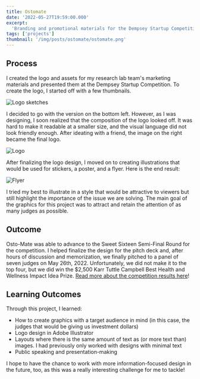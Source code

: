 ```yaml
---
title: Ostomate
date: '2022-05-27T19:59:00.000'
excerpt:
  'Branding and promotional materials for the Dempsey Startup Competition at UW.'
tags: ['projects']
thumbnail: '/img/posts/ostomate/ostomate.png'
---
```


## Process

I created the logo and assets for my research lab team's marketing materials and
presented them at the Dempsey Startup Competition. To create the logo, I started
off with a few thumbnails.

![Logo sketches](/img/posts/ostomate/logo-sketches.png)

I decided to go with the version on the bottom left. However, as I was
designing, I soon realized that the composition of the logo looked off. It was
hard to make it readable at a smaller size, and the visual language did not look
friendly enough. After ideating with a friend, the image on the right became the
final logo.

![Logo](/img/posts/ostomate/logo.jpg)

After finalizing the logo design, I moved on to creating illustrations that
would be used for stickers, a poster, and a flyer. Here is the end result:

![Flyer](/img/posts/ostomate/flyer.jpg)

I tried my best to illustrate in a style that would be attractive to viewers but
still highlight the importance of the issue we are solving. The main goal of the
graphics for this project was to attract and retain the attention of as many
judges as possible.

## Outcome

Osto-Mate was able to advance to the Sweet Sixteen Semi-Final Round for the
competition. I helped finalize the design for the pitch deck and, after hours of
discussion and memorization, we finally pitched to a panel of seven judges on
May 26th, 2022. Unfortunately, we did not make it to the top four, but we did
win the $2,500 Karr Tuttle Campbell Best Health and Wellness Impact Idea Prize.
[Read more about the competition results here](https://blog.foster.uw.edu/2022-awards-dempsey-startup-competition/)!

## Learning Outcomes

Through this project, I learned:

- How to create graphics with a target audience in mind (in this case, the
  judges that would be giving us investment dollars)
- Logo design in Adobe Illustrator
- Layouts where there is the same amount of text as (or more text than) images.
  I had previously only worked with designs with minimal text
- Public speaking and presentation-making

I hope to have the chance to work with more information-focused design in the
future, too, as this was a really interesting challenge for me to tackle!
